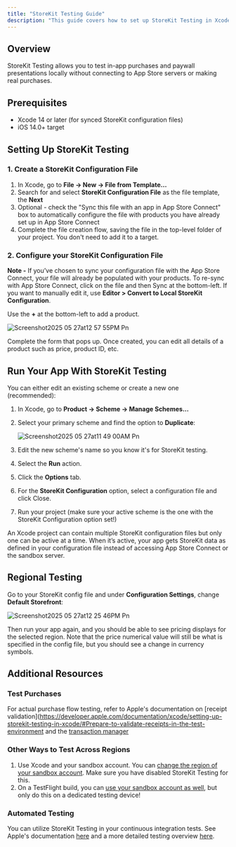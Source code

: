 ```yaml
---
title: "StoreKit Testing Guide"
description: "This guide covers how to set up StoreKit Testing in Xcode to test paywall displays across different regions and configurations."
---
```


## Overview

StoreKit Testing allows you to test in-app purchases and paywall presentations locally without connecting to App Store servers or making real purchases.

## Prerequisites

- Xcode 14 or later (for synced StoreKit configuration files)
- iOS 14.0\+ target

## Setting Up StoreKit Testing

### 1. Create a StoreKit Configuration File

1. In Xcode, go to **File → New → File from Template...**
2. Search for and select **StoreKit Configuration File** as the file template, the **Next**
3. Optional - check the "Sync this file with an app in App Store Connect" box to automatically configure the file with products you have already set up in App Store Connect
4. Complete the file creation flow, saving the file in the top-level folder of your project. You don't need to add it to a target.

### 2. Configure your StoreKit Configuration File

**Note -** If you’ve chosen to sync your configuration file with the App Store Connect, your file will already be populated with your products. To re-sync with App Store Connect, click on the file and then Sync at the bottom-left. If you want to manually edit it, use **Editor \> Convert to Local StoreKit Configuration**.

Use the **\+** at the bottom-left to add a product.

![Screenshot2025 05 27at12 57 55PM Pn](/images/Screenshot2025-05-27at12.57.55PM.png)

Complete the form that pops up. Once created, you can edit all details of a product such as price, product ID, etc.

## Run Your App With StoreKit Testing

You can either edit an existing scheme or create a new one (recommended):

1. In Xcode, go to **Product → Scheme → Manage Schemes...**
2. Select your primary scheme and find the option to **Duplicate**:

   ![Screenshot2025 05 27at11 49 00AM Pn](/images/Screenshot2025-05-27at11.49.00AM.png)
3. Edit the new scheme's name so you know it's for StoreKit testing.
4. Select the **Run** action.
5. Click the **Options** tab.
6. For the **StoreKit Configuration** option, select a configuration file and click Close.
7. Run your project (make sure your active scheme is the one with the StoreKit Configuration option set\!)

An Xcode project can contain multiple StoreKit configuration files but only one can be active at a time. When it’s active, your app gets StoreKit data as defined in your configuration file instead of accessing App Store Connect or the sandbox server.

## Regional Testing

Go to your StoreKit config file and under **Configuration Settings**, change **Default Storefront**:

![Screenshot2025 05 27at12 25 46PM Pn](/images/Screenshot2025-05-27at12.25.46PM.png)

Then run your app again, and you should be able to see pricing displays for the selected region. Note that the price numerical value will still be what is specified in the config file, but you should see a change in currency symbols.

## Additional Resources

### Test Purchases

For actual purchase flow testing, refer to Apple's documentation on [receipt validation](https://developer.apple.com/documentation/xcode/setting-up-storekit-testing-in-xcode/#Prepare-to-validate-receipts-in-the-test-environment and the [transaction manager](https://developer.apple.com/documentation/xcode/testing-in-app-purchases-with-storekit-transaction-manager-in-code)

### Other Ways to Test Across Regions

1. Use Xcode and your sandbox account. You can [change the region of your sandbox account](https://developer.apple.com/documentation/storekit/testing-in-app-purchases-with-sandbox#Test-In-App-Purchases-for-all-regions). Make sure you have disabled StoreKit Testing for this.
2. On a TestFlight build, you can [use your sandbox account as well](https://developer.apple.com/documentation/storekit/testing-in-app-purchases-with-sandbox#Sign-in-to-your-Sandbox-Apple-Account-for-a-TestFlight-app), but only do this on a dedicated testing device\!

### Automated Testing

You can utilize StoreKit Testing in your continuous integration tests. See Apple's documentation [here](https://developer.apple.com/documentation/StoreKitTest) and a more detailed testing overview [here](https://developer.apple.com/documentation/StoreKit/testing-at-all-stages-of-development-with-xcode-and-the-sandbox).